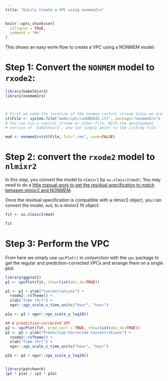 ```yaml
---
title: "Easily Create a VPC using nonmem2rx"
---
```


```r
knitr::opts_chunk$set(
  collapse = TRUE,
  comment = "#>"
)
```
This shows an easy work-flow to create a VPC using a NONMEM model:

# Step 1: Convert the `NONMEM` model to `rxode2`:

```r
library(babelmixr2)
library(nonmem2rx)



# First we need the location of the nonmem control stream Since we are running an example, we will use one of the built-in examples in `nonmem2rx`
ctlFile <- system.file("mods/cpt/runODE032.ctl", package="nonmem2rx")
# You can use a control stream or other file. With the development
# version of `babelmixr2`, you can simply point to the listing file

mod <- nonmem2rx(ctlFile, lst=".res", save=FALSE)
```


# Step 2: convert the `rxode2` model to `nlmixr2`

In this step, you convert the model to `nlmixr2` by `as.nlmixr2(mod)`;
You may need to do a [little manual work to get the residual
specification to match between nlmixr2 and NONMEM](convert-nlmixr2.html).

Once the residual specification is compatible with a nlmixr2 object, you can convert the model, `mod`, to
a nlmixr2 fit object:

```r
fit <- as.nlmixr2(mod)

fit
```

# Step 3: Perform the VPC

From here we simply use `vpcPlot()` in conjunction with the `vpc`
package to get the regular and prediction-corrected VPCs and arrange
them on a single plot:

```r

library(ggplot2)
p1 <- vpcPlot(fit, show=list(obs_dv=TRUE))

p1 <- p1 + ylab("Concentrations") +
  rxode2::rxTheme() +
  xlab("Time (hr)") +
  xgxr::xgx_scale_x_time_units("hour", "hour")

p1a <- p1 + xgxr::xgx_scale_y_log10()

## A prediction-corrected VPC
p2 <- vpcPlot(fit, pred_corr = TRUE, show=list(obs_dv=TRUE))
p2 <- p2 + ylab("Prediction-Corrected Concentrations") +
  rxode2::rxTheme() +
  xlab("Time (hr)") +
  xgxr::xgx_scale_x_time_units("hour", "hour")

p2a <- p2 + xgxr::xgx_scale_y_log10()


library(patchwork)
(p1 * p1a) / (p2 * p2a)
```
